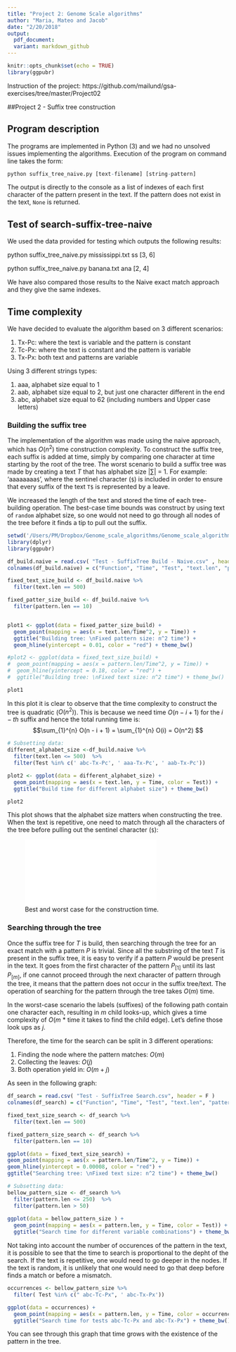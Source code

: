 ```yaml
---
title: "Project 2: Genome Scale algorithms"
author: "Maria, Mateo and Jacob"
date: "2/20/2018"
output:
  pdf_document:
  variant: markdown_github
---
```

```r
knitr::opts_chunk$set(echo = TRUE)
library(ggpubr)
```
Instruction of the project: https://github.com/mailund/gsa-exercises/tree/master/Project02

##Project 2 - Suffix tree construction

## Program description

The programs are implemented in Python (3) and we had no unsolved issues implementing the algorithms.
Execution of the program on command line takes the form:

```r
python suffix_tree_naive.py [text-filename] [string-pattern]
```

The output is directly to the console as a list of indexes of each first character of the pattern present in the text. If the pattern does not exist in the text, `None` is returned.

## Test of search-suffix-tree-naive
We used the data provided for testing which outputs the following results:

python suffix_tree_naive.py mississippi.txt ss
[3, 6]

python suffix_tree_naive.py banana.txt ana
[2, 4]

We have also compared those results to the Naive exact match approach and they give the same indexes.

## Time complexity

We have decided to evaluate the algorithm based on 3 different scenarios:

1. Tx-Pc: where the text is variable and the pattern is constant
2. Tc-Px: where the text is constant and the pattern is variable
3. Tx-Px: both text and patterns are variable

Using 3 different strings types:

1. aaa, alphabet size equal to 1 
2. aab, alphabet size equal to 2, but just one character different in the end
3. abc, alphabet size equal to 62 (including numbers and Upper case letters) 


### Building the suffix tree
The implementation of the algorithm was made using the naive approach, which has $O(n^2)$ time construction complexity.
To construct the suffix tree, each suffix is added at time, simply by comparing one character at time starting by the root of the tree. 
The worst scenario to build a suffix tree was made by creating a text $T$ that has alphabet size $|\sum|$ = 1. For example: 'aaaaaaaa`$`', where the sentinel character (`$`) is included in order to ensure that every suffix of the text `T$` is represented by a leave.

We increased the length of the text and stored the time of each tree-building operation.
The best-case time bounds was construct by using text of `random` alphabet size, so one would not need to go through all nodes of the tree before it finds a tip to pull out the suffix. 

```r
setwd('/Users/PM/Dropbox/Genome_scale_algorithms/Genome_scale_algorithms/Project2')
library(dplyr)
library(ggpubr)

df_build.naive = read.csv( "Test - SuffixTree Build - Naive.csv" , header = F)
colnames(df_build.naive) = c("Function", "Time", "Test", "text.len", "pattern.len", "occurrences", "?")

fixed_text_size_build <- df_build.naive %>%
  filter(text.len == 500)

fixed_patter_size_build <- df_build.naive %>%
  filter(pattern.len == 10)


plot1 <- ggplot(data = fixed_patter_size_build) + 
  geom_point(mapping = aes(x = text.len/Time^2, y = Time)) +
  ggtitle("Building tree: \nFixed pattern size: n^2 time") +
  geom_hline(yintercept = 0.01, color = "red") + theme_bw()

#plot2 <- ggplot(data = fixed_text_size_build) + 
#  geom_point(mapping = aes(x = pattern.len/Time^2, y = Time)) + 
#  geom_hline(yintercept = 0.18, color = "red") +
#  ggtitle("Building tree: \nFixed text size: n^2 time") + theme_bw()

plot1

```

In this plot it is clear to observe that the time complexity to construct the tree is quadratic ($O(n^2)$). This is because we need time $O(n - i + 1)$ for the $i-th$ suffix and hence the total running time is:
$$\sum_{1}^{n} O(n - i + 1) = \sum_{1}^{n} O(i) = O(n^2) $$

```r
# Subsetting data:
different_alphabet_size <-df_build.naive %>%
  filter(text.len <= 500)  %>%
  filter(Test %in% c(' abc-Tx-Pc', ' aaa-Tx-Pc', ' aab-Tx-Pc'))

plot2 <- ggplot(data = different_alphabet_size) + 
  geom_point(mapping = aes(x = text.len, y = Time, color = Test)) +
  ggtitle("Build time for different alphabet size") + theme_bw()

plot2
```

This plot shows that the alphabet size matters when constructing the tree. When the text is repetitive, one need to match through all the characters of the tree before pulling out the sentinel character (`$`):

![Best and worst case for the construction time.](/Users/PM/Dropbox/Genome_scale_algorithms/Genome_scale_algorithms/Project2/worst_case_best_case_construction.pdf)

### Searching through the tree

Once the suffix tree for $T$ is build, then searching through the tree for an exact match with a pattern $P$ is trivial. Since all the substring of the text $T$ is present in the suffix tree, it is easy to verify if a pattern $P$ would be present in the text. It goes from the first character of the pattern $P_{[1]}$ until its last $P_{[m]}$, if one cannot proceed through the next character of pattern through the tree, it means that the pattern does not occur in the suffix tree/text. The operation of searching for the pattern through the tree takes $O(m)$ time. 

In the worst-case scenario the labels (suffixes) of the following path contain one character each, resulting in $m$ child looks-up, which gives a time complexity of $O(m$ * time it takes to find the child edge$)$. Let's define those look ups as $j$.

Therefore, the time for the search can be split in 3 different operations:

1. Finding the node where the pattern matches: $O(m)$
2. Collecting the leaves: $O(j)$
3. Both operation yield in: $O(m +j)$

As seen in the following graph:

```r
df_search = read.csv( "Test - SuffixTree Search.csv", header = F )
colnames(df_search) = c("Function", "Time", "Test", "text.len", "pattern.len", "occurrences", "?")

fixed_text_size_search <- df_search %>%
  filter(text.len == 500)

fixed_pattern_size_search <- df_search %>%
  filter(pattern.len == 10)

ggplot(data = fixed_text_size_search) + 
geom_point(mapping = aes(x = pattern.len/Time^2, y = Time)) + 
geom_hline(yintercept = 0.00008, color = "red") +
ggtitle("Searching tree: \nFixed text size: n^2 time") + theme_bw()
```

```r

# Subsetting data:
bellow_pattern_size <- df_search %>%
  filter(pattern.len <= 250)  %>%
  filter(pattern.len > 50) 
  
ggplot(data = bellow_pattern_size ) + 
  geom_point(mapping = aes(x = pattern.len, y = Time, color = Test)) +
  ggtitle("Search time for different variable combinations") + theme_bw()

```

Not taking into account the number of occurences of the pattern in the text, it is possible to see that the time to search is proportional to the depht of the search. If the text is repetitive, one would need to go deeper in the nodes. If the text is random, it is unlikely that one would need to go that deep before finds a match or before a mismatch.

```r
occurrences <- bellow_pattern_size %>%
  filter( Test %in% c(" abc-Tc-Px", ' abc-Tx-Px'))

ggplot(data = occurrences) + 
  geom_point(mapping = aes(x = pattern.len, y = Time, color = occurrences)) +
  ggtitle("Search time for tests abc-Tc-Px and abc-Tx-Px") + theme_bw()
```

You can see through this graph that time grows with the existence of the pattern in the tree.